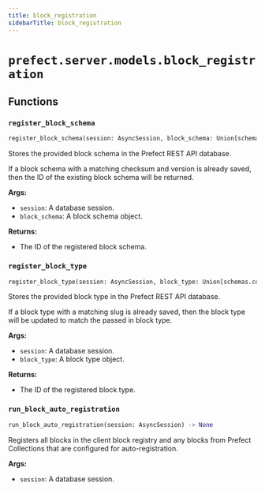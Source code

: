 ```yaml
---
title: block_registration
sidebarTitle: block_registration
---
```


# `prefect.server.models.block_registration`

## Functions

### `register_block_schema` <sup><a href="https://github.com/prefecthq/prefect/blob/main/src/prefect/server/models/block_registration.py#L58" target="_blank"><Icon icon="github" style="width: 14px; height: 14px;" /></a></sup>

```python
register_block_schema(session: AsyncSession, block_schema: Union[schemas.core.BlockSchema, 'ClientBlockSchema']) -> UUID
```


Stores the provided block schema in the Prefect REST API database.

If a block schema with a matching checksum and version is already saved,
then the ID of the existing block schema will be returned.

**Args:**
- `session`: A database session.
- `block_schema`: A block schema object.

**Returns:**
- The ID of the registered block schema.


### `register_block_type` <sup><a href="https://github.com/prefecthq/prefect/blob/main/src/prefect/server/models/block_registration.py#L94" target="_blank"><Icon icon="github" style="width: 14px; height: 14px;" /></a></sup>

```python
register_block_type(session: AsyncSession, block_type: Union[schemas.core.BlockType, 'ClientBlockType']) -> UUID
```


Stores the provided block type in the Prefect REST API database.

If a block type with a matching slug is already saved, then the block type
will be updated to match the passed in block type.

**Args:**
- `session`: A database session.
- `block_type`: A block type object.

**Returns:**
- The ID of the registered block type.


### `run_block_auto_registration` <sup><a href="https://github.com/prefecthq/prefect/blob/main/src/prefect/server/models/block_registration.py#L213" target="_blank"><Icon icon="github" style="width: 14px; height: 14px;" /></a></sup>

```python
run_block_auto_registration(session: AsyncSession) -> None
```


Registers all blocks in the client block registry and any blocks from Prefect
Collections that are configured for auto-registration.

**Args:**
- `session`: A database session.

